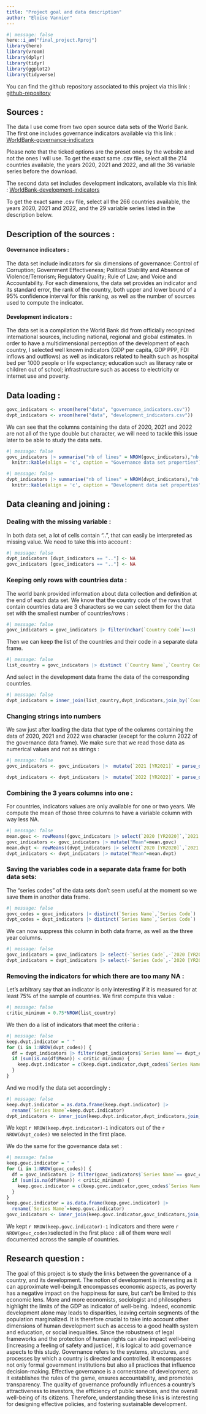 ```yaml
---
title: "Project goal and data description"
author: "Eloïse Vannier"
---
```


```r
#| message: false
here::i_am("final_project.Rproj")
library(here)
library(vroom)
library(dplyr)
library(tidyr)
library(ggplot2)
library(tidyverse)
```

You can find the github repository associated to this project via this link : [github-repository](https://github.com/E10is3/final-project.git)

## Sources :

The data I use come from two open source data sets of the World Bank. The first one includes governance indicators available via this link : [WorldBank-governance-indicators](https://databank.worldbank.org/source/worldwide-governance-indicators#)

Please note that the ticked options are the preset ones by the website and not the ones I will use. To get the exact same .csv file, select all the 214 countries available, the years 2020, 2021 and 2022, and all the 36 variable series before the download.

The second data set includes development indicators, available via this link : [WorldBank-development-indicators](https://databank.worldbank.org/source/world-development-indicators#)

To get the exact same .csv file, select all the 266 countries available, the years 2020, 2021 and 2022, and the 29 variable series listed in the description below.

## Description of the sources :

#### Governance indicators :

The data set include indicators for six dimensions of governance: Control of Corruption; Government Effectiveness; Political Stability and Absence of Violence/Terrorism; Regulatory Quality; Rule of Law; and Voice and Accountability. For each dimensions, the data set provides an indicator and its standard error, the rank of the country, both upper and lower bound of a 95% confidence interval for this ranking, as well as the number of sources used to compute the indicator.

#### Development indicators : 

The data set is a compilation the World Bank did from officially recognized international sources, including national, regional and global estimates. In order to have a multidimensional perception of the development of each country, I selected well known indicators (GDP per capita, GDP PPP, FDI inflows and outflows) as well as indicators related to health such as hospital bed per 1000 people or life expectancy; education such as literacy rate or children out of school; infrastructure such as access to electricity or internet use and poverty.

## Data loading :

```r
govc_indicators <- vroom(here("data", "governance_indicators.csv"))
dvpt_indicators <- vroom(here("data", "development_indicators.csv"))
```
We can see that the columns containing the data of 2020, 2021 and 2022 are not all of the type double but character, we will need to tackle this issue later to be able to study the data sets.

```r
#| message: false
govc_indicators |> summarise("nb of lines" = NROW(govc_indicators),"nb of colmuns"= NCOL(govc_indicators))|>
  knitr::kable(align = 'c', caption = "Governance data set properties")
```

```r
#| message: false
dvpt_indicators |> summarise("nb of lines" = NROW(dvpt_indicators),"nb of colmuns"= NCOL(dvpt_indicators))|>
  knitr::kable(align = 'c', caption = "Development data set properties")
```

## Data cleaning and joining :

### Dealing with the missing variable :
In both data set, a lot of cells contain "..", that can easily be interpreted as missing value. We need to take this into account :

```r
#| message: false
dvpt_indicators [dvpt_indicators == ".."] <- NA
govc_indicators [govc_indicators == ".."] <- NA
```

### Keeping only rows with countries data :

The world bank provided information about data collection and definition at the end of each data set. We know that the country code of the rows that contain countries data are 3 characters so we can select them for the data set with the smallest number of countries/rows :
```r
#| message: false
govc_indicators = govc_indicators |> filter(nchar(`Country Code`)==3)
```

Then we can keep the list of the countries and their code in a separate data frame.
```r
#| message: false
list_country = govc_indicators |> distinct (`Country Name`,`Country Code`)
```

And select in the development data frame the data of the corresponding countries.
```r
#| message: false
dvpt_indicators = inner_join(list_country,dvpt_indicators,join_by(`Country Name`,`Country Code`))
```

### Changing strings into numbers

We saw just after loading the data that type of the columns containing the data of 2020, 2021 and 2022 was character (except for the column 2022 of the governance data frame). We make sure that we read those data as numerical values and not as strings :
```r
#| message: false
govc_indicators <- govc_indicators |>  mutate(`2021 [YR2021]` = parse_double(`2021 [YR2021]`),`2020 [YR2020]` = parse_double(`2020 [YR2020]`))

dvpt_indicators <- dvpt_indicators |>  mutate(`2022 [YR2022]` = parse_double(`2022 [YR2022]`), `2021 [YR2021]` = parse_double(`2021 [YR2021]`),`2020 [YR2020]` = parse_double(`2020 [YR2020]`))
```

### Combining the 3 years columns into one :

For countries, indicators values are only available for one or two years. 
We compute the mean of those three columns to have a variable column with way less NA.
```r
#| message: false
mean.govc <- rowMeans((govc_indicators |> select(`2020 [YR2020]`,`2021 [YR2021]`, `2022 [YR2022]`)),na.rm = TRUE)
govc_indicators <- govc_indicators |> mutate("Mean"=mean.govc)
mean.dvpt <- rowMeans((dvpt_indicators |> select(`2020 [YR2020]`,`2021 [YR2021]`, `2022 [YR2022]`)),na.rm = TRUE)
dvpt_indicators <- dvpt_indicators |> mutate("Mean"=mean.dvpt)
```

### Saving the variables code in a separate data frame for both data sets:

The "series codes" of the data sets don't seem useful at the moment so we save them in another data frame. 
```r
#| message: false
govc_codes = govc_indicators |> distinct(`Series Name`,`Series Code`) 
dvpt_codes = dvpt_indicators |> distinct(`Series Name`,`Series Code`)
```

We can now suppress this column in both data frame, as well as the three year columns. 
```r
#| message: false
govc_indicators = govc_indicators |> select(-`Series Code`,-`2020 [YR2020]`,-`2021 [YR2021]`, -`2022 [YR2022]`)
dvpt_indicators = dvpt_indicators |> select(-`Series Code`,-`2020 [YR2020]`,-`2021 [YR2021]`, -`2022 [YR2022]`)
```

### Removing the indicators for which there are too many NA :

Let's arbitrary say that an indicator is only interesting if it is measured for at least 75% of the sample of countries. We first compute this value :
```r
#| message: false
critic_minimum = 0.75*NROW(list_country)
```

We then do a list of indicators that meet the criteria :
```r
#| message: false
keep.dvpt.indicator = " "
for (i in 1:NROW(dvpt_codes)) {
  df = dvpt_indicators |> filter(dvpt_indicators$`Series Name`== dvpt_codes$`Series Name`[i])
  if (sum(is.na(df$Mean)) < critic_minimum) {
    keep.dvpt.indicator = c(keep.dvpt.indicator,dvpt_codes$`Series Name`[i])
  }
}
```

And we modify the data set accordingly :
```r
#| message: false
keep.dvpt.indicator = as.data.frame(keep.dvpt.indicator) |>
  rename(`Series Name`=keep.dvpt.indicator)
dvpt_indicators <- inner_join(keep.dvpt.indicator,dvpt_indicators,join_by(`Series Name`))
```
We kept `r NROW(keep.dvpt.indicator)-1` indicators out of the `r NROW(dvpt_codes)` we selected in the first place.

We do the same for the governance data set :
```r
#| message: false
keep.govc.indicator = " "
for (i in 1:NROW(govc_codes)) {
  df = govc_indicators |> filter(govc_indicators$`Series Name`== govc_codes$`Series Name`[i])
  if (sum(is.na(df$Mean)) < critic_minimum) {
    keep.govc.indicator = c(keep.govc.indicator,govc_codes$`Series Name`[i])
  }
}
keep.govc.indicator = as.data.frame(keep.govc.indicator) |>
  rename(`Series Name`=keep.govc.indicator)
govc_indicators <- inner_join(keep.govc.indicator,govc_indicators,join_by(`Series Name`))
```
We kept `r NROW(keep.govc.indicator)-1` indicators and there were `r NROW(govc_codes)`selected in the first place : all of them were well documented across the sample of countries.

## Research question :
The goal of this project is to study the links between the governance of a country, and its development. 
The notion of development is interesting as it can approximate well-being.It encompasses economic aspects, as poverty has a negative impact on the happiness for sure, but can't be limited to this economic lens. More and more economists, sociologist and philosophers highlight the limits of the GDP as indicator of well-being. Indeed, economic development alone may leads to disparities, leaving certain segments of the population marginalized. It is therefore crucial to take into account other dimensions of human development such as access to a good health system and education, or social inequalities. 
Since the robustness of legal frameworks and the protection of human rights can also impact well-being (increasing a feeling of safety and justice), it is logical to add governance aspects to this study.
Governance refers to the systems, structures, and processes by which a country is directed and controlled. It encompasses not only formal government institutions but also all practices that influence decision-making. Effective governance is a cornerstone of development, as it establishes the rules of the game, ensures accountability, and promotes transparency. The quality of governance profoundly influences a country's attractiveness to investors, the efficiency of public services, and the overall well-being of its citizens.
Therefore, understanding these links is interesting for designing effective policies, and fostering sustainable development.